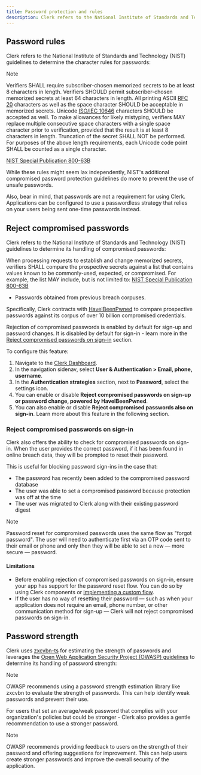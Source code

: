 ```yaml
---
title: Password protection and rules
description: Clerk refers to the National Institute of Standards and Technology (NIST) guidelines to determine the character rules for passwords.
---
```


## Password rules

Clerk refers to the National Institute of Standards and Technology (NIST) guidelines to determine the character rules for passwords:

> [!NOTE]
> Verifiers SHALL require subscriber-chosen memorized secrets to be at least 8 characters in length. Verifiers SHOULD permit subscriber-chosen memorized secrets at least 64 characters in length. All printing ASCII [RFC 20](https://datatracker.ietf.org/doc/html/rfc20) characters as well as the space character SHOULD be acceptable in memorized secrets. Unicode [ISO/IEC 10646](https://en.wikipedia.org/wiki/Universal_Coded_Character_Set) characters SHOULD be accepted as well. To make allowances for likely mistyping, verifiers MAY replace multiple consecutive space characters with a single space character prior to verification, provided that the result is at least 8 characters in length. Truncation of the secret SHALL NOT be performed. For purposes of the above length requirements, each Unicode code point SHALL be counted as a single character.

[NIST Special Publication 800-63B](https://pages.nist.gov/800-63-3/sp800-63b.html#sec5)

While these rules might seem lax independently, NIST's additional compromised password protection guidelines do more to prevent the use of unsafe passwords.

Also, bear in mind, that passwords are not a requirement for using Clerk. Applications can be configured to use a passwordless strategy that relies on your users being sent one-time passwords instead.

## Reject compromised passwords

Clerk refers to the National Institute of Standards and Technology (NIST) guidelines to determine its handling of compromised passwords:

When processing requests to establish and change memorized secrets, verifiers SHALL compare the prospective secrets against a list that contains values known to be commonly-used, expected, or compromised. For example, the list MAY include, but is not limited to: [NIST Special Publication 800-63B](https://pages.nist.gov/800-63-3/sp800-63b.html#sec5)

- Passwords obtained from previous breach corpuses.

Specifically, Clerk contracts with [HaveIBeenPwned](https://haveibeenpwned.com/) to compare prospective passwords against its corpus of over 10 billion compromised credentials.

Rejection of compromised passwords is enabled by default for sign-up and password changes. It is disabled by default for sign-in - learn more in the [Reject compromised passwords on sign-in](/docs/security/password-protection#reject-compromised-passwords-on-sign-in) section.

To configure this feature:

1. Navigate to the [Clerk Dashboard](https://dashboard.clerk.com/last-active).
1. In the navigation sidenav, select **User & Authentication > Email, phone, username**.
1. In the **Authentication strategies** section, next to **Password**, select the settings icon.
1. You can enable or disable **Reject compromised passwords on sign-up or password change, powered by HaveIBeenPwned**.
1. You can also enable or disable **Reject compromised passwords also on sign-in**. Learn more about this feature in the following section.

### Reject compromised passwords on sign-in

Clerk also offers the ability to check for compromised passwords on sign-in.
When the user provides the correct password, if it has been found in online breach data, they will be prompted to reset their password.

This is useful for blocking password sign-ins in the case that:

- The password has recently been added to the compromised password database
- The user was able to set a compromised password because protection was off at the time
- The user was migrated to Clerk along with their existing password digest

> [!NOTE]
> Password reset for compromised passwords uses the same flow as "forgot password". The user will need to authenticate first via an OTP code sent to their email or phone and only then they will be able to set a new — more secure — password.

#### Limitations

- Before enabling rejection of compromised passwords on sign-in, ensure your app has support for the password reset flow. You can do so by using Clerk components or [implementing a custom flow](/docs/custom-flows/forgot-password#prompting-users-to-reset-compromised-passwords-during-sign-in).
- If the user has no way of resetting their password — such as when your application does not require an email, phone number, or other communication method for sign-up — Clerk will not reject compromised passwords on sign-in.

## Password strength

Clerk uses [zxcvbn-ts](https://zxcvbn-ts.github.io/zxcvbn/) for estimating the strength of passwords and leverages the [Open Web Application Security Project (OWASP) guidelines](https://cheatsheetseries.owasp.org/cheatsheets/Password_Storage_Cheat_Sheet.html) to determine its handling of password strength:

> [!NOTE]
> OWASP recommends using a password strength estimation library like zxcvbn to evaluate the strength of passwords. This can help identify weak passwords and prevent their use.

For users that set an average/weak password that complies with your organization's policies but could be stronger - Clerk also provides a gentle recommendation to use a stronger password.

> [!NOTE]
> OWASP recommends providing feedback to users on the strength of their password and offering suggestions for improvement. This can help users create stronger passwords and improve the overall security of the application.
